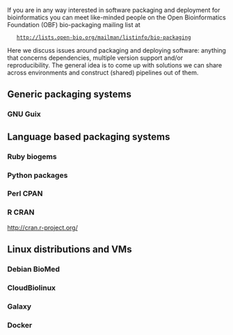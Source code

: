 If you are in any way interested in software packaging and deployment for bioinformatics you can meet like-minded people on the Open Bioinformatics Foundation (OBF) bio-packaging mailing list at

    http://lists.open-bio.org/mailman/listinfo/bio-packaging

Here we discuss issues around packaging and deploying software: anything that concerns dependencies, multiple version support and/or reproducibility. The general idea is to come up with solutions we can share across environments and construct (shared) pipelines out of them.

== Generic packaging systems ==

=== GNU Guix ===

== Language based packaging systems ==

=== Ruby biogems ===
=== Python packages ===
=== Perl CPAN ===
=== R CRAN ===

http://cran.r-project.org/

== Linux distributions and VMs ==

=== Debian BioMed ===
=== CloudBiolinux ===
=== Galaxy ===
=== Docker ===